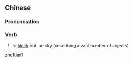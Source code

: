 ==Chinese==
{{zh-forms}}

===Pronunciation===
{{zh-pron
|m=zhētiān
|h=pfs=châ-thiên
|cat=v
}}

===Verb===
{{zh-verb}}

# {{lb|zh|literary}} to [[block]] out the sky (describing a vast number of objects)

[[Category:Mandarin literary terms|zhe1tian1]]